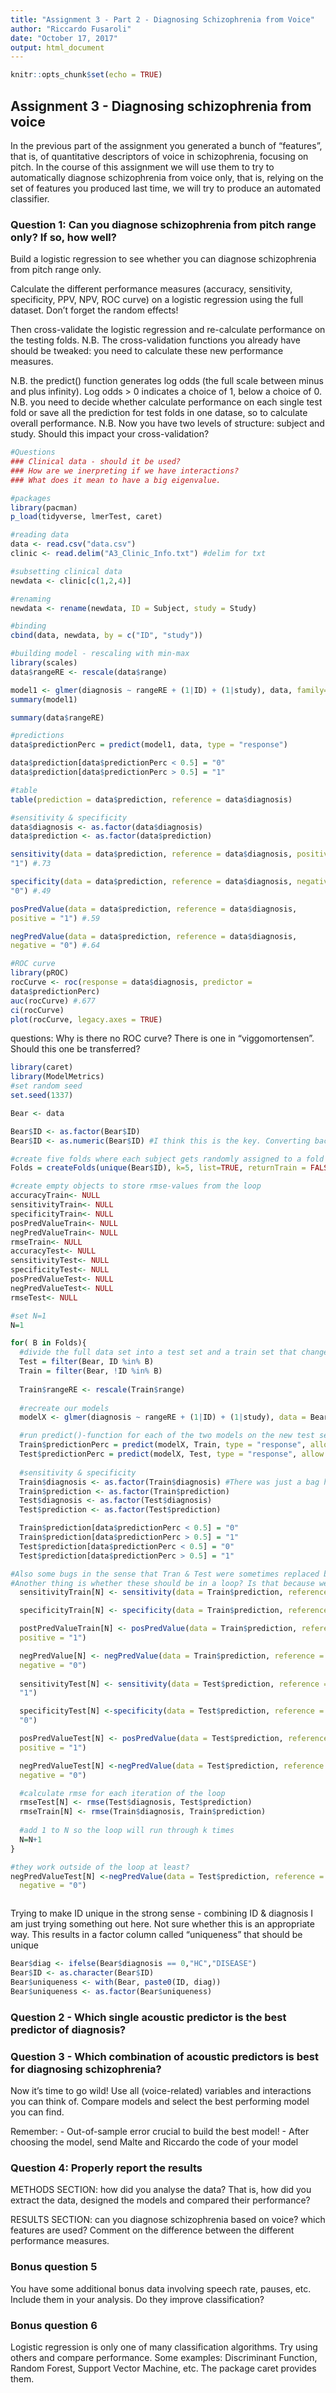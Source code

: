 ```yaml
---
title: "Assignment 3 - Part 2 - Diagnosing Schizophrenia from Voice"
author: "Riccardo Fusaroli"
date: "October 17, 2017"
output: html_document
---
```


```r
knitr::opts_chunk$set(echo = TRUE)
```

## Assignment 3 - Diagnosing schizophrenia from voice

In the previous part of the assignment you generated a bunch of "features", that is, of quantitative descriptors of voice in schizophrenia, focusing on pitch.
In the course of this assignment we will use them to try to automatically diagnose schizophrenia from voice only, that is, relying on the set of features you produced last time, we will try to produce an automated classifier.

### Question 1: Can you diagnose schizophrenia from pitch range only? If so, how well?

Build a logistic regression to see whether you can diagnose schizophrenia from pitch range only.

Calculate the different performance measures (accuracy, sensitivity, specificity, PPV, NPV, ROC curve) on a logistic regression using the full dataset. Don't forget the random effects!

Then cross-validate the logistic regression and re-calculate performance on the testing folds. N.B. The cross-validation functions you already have should be tweaked: you need to calculate these new performance measures.

N.B. the predict() function generates log odds (the full scale between minus and plus infinity). Log odds > 0 indicates a choice of 1, below a choice of 0.
N.B. you need to decide whether calculate performance on each single test fold or save all the prediction for test folds in one datase, so to calculate overall performance.
N.B. Now you have two levels of structure: subject and study. Should this impact your cross-validation?

```r
#Questions 
### Clinical data - should it be used?
### How are we inerpreting if we have interactions? 
### What does it mean to have a big eigenvalue. 

#packages
library(pacman)
p_load(tidyverse, lmerTest, caret)

#reading data 
data <- read.csv("data.csv")
clinic <- read.delim("A3_Clinic_Info.txt") #delim for txt 

#subsetting clinical data 
newdata <- clinic[c(1,2,4)]

#renaming 
newdata <- rename(newdata, ID = Subject, study = Study)

#binding 
cbind(data, newdata, by = c("ID", "study"))

#building model - rescaling with min-max 
library(scales)
data$rangeRE <- rescale(data$range)

model1 <- glmer(diagnosis ~ rangeRE + (1|ID) + (1|study), data, family= "binomial")
summary(model1)

summary(data$rangeRE)

#predictions 
data$predictionPerc = predict(model1, data, type = "response")

data$prediction[data$predictionPerc < 0.5] = "0"
data$prediction[data$predictionPerc > 0.5] = "1"

#table 
table(prediction = data$prediction, reference = data$diagnosis)

#sensitivity & specificity  
data$diagnosis <- as.factor(data$diagnosis)
data$prediction <- as.factor(data$prediction)

sensitivity(data = data$prediction, reference = data$diagnosis, positive =
"1") #.73

specificity(data = data$prediction, reference = data$diagnosis, negative =
"0") #.49

posPredValue(data = data$prediction, reference = data$diagnosis,
positive = "1") #.59

negPredValue(data = data$prediction, reference = data$diagnosis,
negative = "0") #.64

#ROC curve 
library(pROC)
rocCurve <- roc(response = data$diagnosis, predictor =
data$predictionPerc)
auc(rocCurve) #.677
ci(rocCurve)
plot(rocCurve, legacy.axes = TRUE)


```

questions:
Why is there no ROC curve?
There is one in "viggomortensen". 
Should this one be transferred? 

```r

library(caret)
library(ModelMetrics)
#set random seed 
set.seed(1337)

Bear <- data

Bear$ID <- as.factor(Bear$ID)
Bear$ID <- as.numeric(Bear$ID) #I think this is the key. Converting back. 

#create five folds where each subject gets randomly assigned to a fold
Folds = createFolds(unique(Bear$ID), k=5, list=TRUE, returnTrain = FALSE)  

#create empty objects to store rmse-values from the loop
accuracyTrain<- NULL
sensitivityTrain<- NULL
specificityTrain<- NULL
posPredValueTrain<- NULL
negPredValueTrain<- NULL
rmseTrain<- NULL
accuracyTest<- NULL
sensitivityTest<- NULL
specificityTest<- NULL
posPredValueTest<- NULL
negPredValueTest<- NULL
rmseTest<- NULL

#set N=1
N=1 

for( B in Folds){
  #divide the full data set into a test set and a train set that changes depending on the fold
  Test = filter(Bear, ID %in% B)
  Train = filter(Bear, !ID %in% B)
  
  Train$rangeRE <- rescale(Train$range)
  
  #recreate our models
  modelX <- glmer(diagnosis ~ rangeRE + (1|ID) + (1|study), data = Bear, family= "binomial", REML=F) #can't we just use all our data to create the model? 

  #run predict()-function for each of the two models on the new test set and new train set
  Train$predictionPerc = predict(modelX, Train, type = "response", allow.new.levels=T)
  Test$predictionPerc = predict(modelX, Test, type = "response", allow.new.levels=T)
  
  #sensitivity & specificity  
  Train$diagnosis <- as.factor(Train$diagnosis) #There was just a bag here. 
  Train$prediction <- as.factor(Train$prediction)
  Test$diagnosis <- as.factor(Test$diagnosis)
  Test$prediction <- as.factor(Test$prediction)

  Train$prediction[data$predictionPerc < 0.5] = "0"
  Train$prediction[data$predictionPerc > 0.5] = "1"
  Test$prediction[data$predictionPerc < 0.5] = "0"
  Test$prediction[data$predictionPerc > 0.5] = "1"

#Also some bugs in the sense that Tran & Test were sometimes replaced by "data"
#Another thing is whether these should be in a loop? Is that because we want these values for each iteration/fold? 
  sensitivityTrain[N] <- sensitivity(data = Train$prediction, reference = Train$diagnosis, positive = "1") 

  specificityTrain[N] <- specificity(data = Train$prediction, reference = Train$diagnosis, negative = "0") 

  postPredValueTrain[N] <- posPredValue(data = Train$prediction, reference = Train$diagnosis,
  positive = "1") 

  negPredValue[N] <- negPredValue(data = Train$prediction, reference = Train$diagnosis,
  negative = "0")
  
  sensitivityTest[N] <- sensitivity(data = Test$prediction, reference = Test$diagnosis, positive =
  "1") 

  specificityTest[N] <-specificity(data = Test$prediction, reference = Test$diagnosis, negative =
  "0") 

  posPredValueTest[N] <- posPredValue(data = Test$prediction, reference = Test$diagnosis,
  positive = "1") 

  negPredValueTest[N] <-negPredValue(data = Test$prediction, reference = Test$diagnosis,
  negative = "0")

  #calculate rmse for each iteration of the loop
  rmseTest[N] <- rmse(Test$diagnosis, Test$prediction)
  rmseTrain[N] <- rmse(Train$diagnosis, Train$prediction)
  
  #add 1 to N so the loop will run through k times
  N=N+1
} 

#they work outside of the loop at least? 
negPredValueTest[N] <-negPredValue(data = Test$prediction, reference = Test$diagnosis,
  negative = "0")

```
```r

```

Trying to make ID unique in the strong sense - combining ID & diagnosis 
I am just trying something out here. Not sure whether this is an appropriate way.
This results in a factor column called "uniqueness" that should be unique 

```r

Bear$diag <- ifelse(Bear$diagnosis == 0,"HC","DISEASE")
Bear$ID <- as.character(Bear$ID)
Bear$uniqueness <- with(Bear, paste0(ID, diag))
Bear$uniqueness <- as.factor(Bear$uniqueness)

```


### Question 2 - Which single acoustic predictor is the best predictor of diagnosis?

### Question 3 - Which combination of acoustic predictors is best for diagnosing schizophrenia?

Now it's time to go wild! Use all (voice-related) variables and interactions you can think of. Compare models and select the best performing model you can find.

Remember:
- Out-of-sample error crucial to build the best model!
- After choosing the model, send Malte and Riccardo the code of your model

### Question 4: Properly report the results

METHODS SECTION: how did you analyse the data? That is, how did you extract the data, designed the models and compared their performance?

RESULTS SECTION: can you diagnose schizophrenia based on voice? which features are used? Comment on the difference between the different performance measures.

### Bonus question 5

You have some additional bonus data involving speech rate, pauses, etc. Include them in your analysis. Do they improve classification?

### Bonus question 6

Logistic regression is only one of many classification algorithms. Try using others and compare performance. Some examples: Discriminant Function, Random Forest, Support Vector Machine, etc. The package caret provides them.
